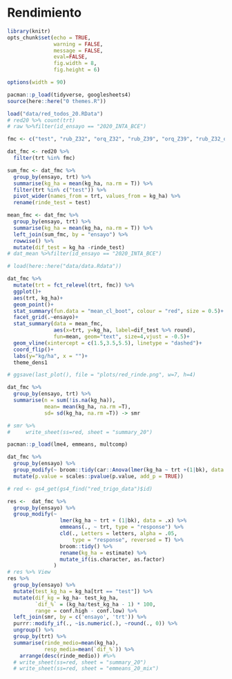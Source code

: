 # Rendimiento

```r
library(knitr)
opts_chunk$set(echo = TRUE, 
               warning = FALSE, 
               message = FALSE, 
               eval=FALSE, 
               fig.width = 8,
               fig.height = 6)

options(width = 90)
```

```r
pacman::p_load(tidyverse, googlesheets4)
source(here::here("0 themes.R"))

load("data/red_todos_20.RData")
# red20 %>% count(trt)
# raw %>%filter(id_ensayo == "2020_INTA_BCE")
```


```r
fmc <- c("test", "rub_Z32", "orq_Z32", "rub_Z39", "orq_Z39", "rub_Z32_orq_Z39", "rub_Z32_carbFMC_Z39")

dat_fmc <- red20 %>% 
  filter(trt %in% fmc) 

sum_fmc <- dat_fmc %>% 
  group_by(ensayo, trt) %>% 
  summarise(kg_ha = mean(kg_ha, na.rm = T)) %>% 
  filter(trt %in% c("test")) %>% 
  pivot_wider(names_from = trt, values_from = kg_ha) %>% 
  rename(rinde_test = test)

mean_fmc <- dat_fmc %>% 
  group_by(ensayo, trt) %>% 
  summarise(kg_ha = mean(kg_ha, na.rm = T)) %>%  
  left_join(sum_fmc, by = "ensayo") %>% 
  rowwise() %>% 
  mutate(dif_test = kg_ha -rinde_test)
# dat_mean %>%filter(id_ensayo == "2020_INTA_BCE")

# load(here::here("data/data.Rdata"))
```

```r
dat_fmc %>% 
  mutate(trt = fct_relevel(trt, fmc)) %>% 
  ggplot()+
  aes(trt, kg_ha)+
  geom_point()+
  stat_summary(fun.data = "mean_cl_boot", colour = "red", size = 0.5)+
  facet_grid(.~ensayo)+
  stat_summary(data = mean_fmc,
               aes(x=trt, y=kg_ha, label=dif_test %>% round), 
               fun=mean, geom="text", size=4,vjust = -0.5)+
  geom_vline(xintercept = c(1.5,3.5,5.5), linetype = "dashed")+
  coord_flip()+
  labs(y="kg/ha", x = "")+
  theme_dens1

# ggsave(last_plot(), file = "plots/red_rinde.png", w=7, h=4)
```

```r
dat_fmc %>% 
  group_by(ensayo, trt) %>%
  summarise(n = sum(!is.na(kg_ha)),
            mean= mean(kg_ha, na.rm =T),
            sd= sd(kg_ha, na.rm =T)) -> smr

# smr %>% 
#     write_sheet(ss=red, sheet = "summary_20")
```

```r
pacman::p_load(lme4, emmeans, multcomp)
```

```r
dat_fmc %>%
  group_by(ensayo) %>%
  group_modify(~ broom::tidy(car::Anova(lmer(kg_ha ~ trt +(1|bk), data = .x)))) %>%
  mutate(p.value = scales::pvalue(p.value, add_p = TRUE))
```


```r
# red <- gs4_get(gs4_find("red_trigo_data")$id)

res <-  dat_fmc %>%
  group_by(ensayo) %>%
  group_modify(~ 
                 lmer(kg_ha ~ trt + (1|bk), data = .x) %>%
                 emmeans(., ~ trt, type = "response") %>%
                 cld(., Letters = letters, alpha = .05,
                     type = "response", reversed = T) %>%
                 broom::tidy() %>% 
                 rename(kg_ha = estimate) %>% 
                 mutate_if(is.character, as.factor)
               ) 
# res %>% View
res %>% 
  group_by(ensayo) %>% 
  mutate(test_kg_ha = kg_ha[trt == "test"]) %>% 
  mutate(dif_kg = kg_ha- test_kg_ha,
         `dif_%` = (kg_ha/test_kg_ha - 1) * 100,
         range = conf.high - conf.low) %>% 
  left_join(smr, by = c('ensayo', 'trt')) %>% 
  purrr::modify_if(., ~is.numeric(.), ~round(., 0)) %>%
  ungroup() %>%
  group_by(trt) %>%
  summarise(rinde_medio=mean(kg_ha),
            resp_media=mean(`dif_%`)) %>%
    arrange(desc(rinde_medio)) #%>%
  # write_sheet(ss=red, sheet = "summary_20")
  # write_sheet(ss=red, sheet = "emmeans_20_mix")
```




